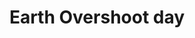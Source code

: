 ---
description: "Il 24 luglio segna l’Earth Overshoot Day, il giorno in cui l’umanità ha consumato tutte le risorse naturali che il pianeta può rigenerare in un anno. Da questo momento, viviamo in “debito ecologico”, sfruttando risorse che non potranno essere ripristinate. Nei Monti Lepini, l’impatto dell’overshoot si manifesta con l’alterazione degli ecosistemi, la riduzione delle foreste e la pressione sulle risorse idriche. L’agricoltura locale, basata su oliveti e pascoli, rischia di subire danni a causa della siccità e dell’erosione del suolo."
title: "Earth Overshoot day"
---